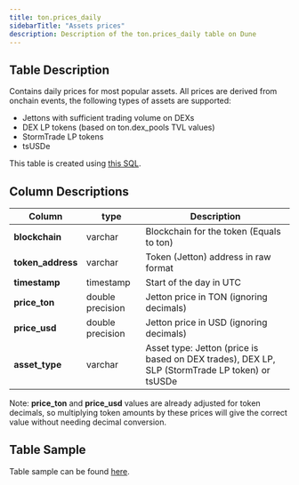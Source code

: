 ```yaml
---
title: ton.prices_daily
sidebarTitle: "Assets prices"
description: Description of the ton.prices_daily table on Dune
---
```


## Table Description
Contains daily prices for most popular assets. All prices are derived from onchain events, the following types of assets are supported:
* Jettons with sufficient trading volume on DEXs
* DEX LP tokens (based on ton.dex_pools TVL values)
* StormTrade LP tokens
* tsUSDe

This table is created using [this SQL](https://github.com/duneanalytics/spellbook/blob/main/dbt_subprojects/daily_spellbook/models/ton/ton_jetton_price_daily.sql).

## Column Descriptions

| **Column** | **type** | **Description** |
| --- | --- | --- |
| **blockchain** | varchar | Blockchain for the token (Equals to ton) |
| **token_address** | varchar | Token (Jetton) address in raw format |
| **timestamp** | timestamp | Start of the day in UTC |
| **price_ton** | double precision | Jetton price in TON (ignoring decimals) |
| **price_usd** | double precision | Jetton price in USD (ignoring decimals) |
| **asset_type** | varchar | Asset type: Jetton (price is based on DEX trades), DEX LP, SLP (StormTrade LP token) or tsUSDe |

Note: **price_ton** and **price_usd** values are already adjusted for token decimals, so multiplying token amounts by these prices will give the correct value without needing decimal conversion.

## Table Sample

Table sample can be found [here](https://dune.com/queries/3419983/5785629?table_name_t6c1ea=prices_daily&table_schema_t6c1ea=ton).
